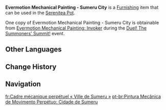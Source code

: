 {{Furnishing Infobox
|id             = 373393
|image          = Item Evermotion Mechanical Painting - Sumeru City.png
|category       = Landscape
|subcategory    = Ornament
|quality        = 4
|adeptal_energy = 90
|load           = 65
|reduced_load   = 47
|description    = Techniques from [[Fontaine]] have given this hanging painting a unique aesthetic, and the [[Genius Invokation TCG]] theme has conferred great expressiveness upon it in turn. When completed, it depicts [[Sumeru City (Support Card)|Sumeru City]].
|mention        = <!--Character 1;Character2 -->
|interaction    = 
|series         = Evermotion Mechanical Painting (Furnishing Series)
|source1        = [[Duel! The Summoners' Summit!/Evermotion Mechanical Painting: Invoker|Evermotion Mechanical Painting: Invoker]]
|event          = Duel! The Summoners' Summit!
|limited        = 1
}}
'''Evermotion Mechanical Painting - Sumeru City''' is a [[Furnishing]] item that can be used in the [[Serenitea Pot]].

One copy of Evermotion Mechanical Painting - Sumeru City is obtainable from [[Duel! The Summoners' Summit!/Evermotion Mechanical Painting: Invoker|Evermotion Mechanical Painting: Invoker]] during the [[Duel! The Summoners' Summit!]] event.

==Other Languages==
{{Other Languages
|en      = Evermotion Mechanical Painting - Sumeru City
|zhs     = 恒动械画-「须弥城」
|zhs_rm  = 
|zht     = 恆動械畫-「須彌城」
|zht_rm  = 
|zh_tl   = 
|ja      = からくり械画-「スメールシティ」
|ja_rm   = Karakuri Kaiga - "Sumeeru Shiti"
|ja_tl   = Mechanical Machine Painting - "Sumeru City"
|ko      = 무한동력 기계 화폭-「수메르성」
|ko_rm   = 
|ko_tl   = 
|es      = Mecanopuzle de moción perpetua: Ciudad de Sumeru
|es_tl   = Mechanical Perpetual Motion Puzzle: City of Sumeru
|fr      = Cadre mécanique perpétuel «&nbsp;Ville de Sumeru&nbsp;»
|fr_tl   = Perpetual Mechanical Frame "City of Sumeru"
|ru      = Вечно движущаяся картина - Город Сумеру
|ru_tl   = Ever-Moving Picture - Sumeru City
|th      = ภาพเครื่องจักรนิรันดร์ - "เมือง Sumeru"
|th_rm   = 
|th_tl   = 
|vi      = Tranh Máy Móc Vĩnh Cửu - Thành Sumeru
|vi_tl   = 
|de      = Mechanisches Perpetuum-Mobile-Puzzle – „Sumeru“
|de_tl   = Mechanical Perpetual Motion Puzzle – "Sumeru"
|id      = Lukisan Mekanik Abadi - Kota Sumeru
|id_tl   = Eternal Mechanical Painting - Sumeru City
|pt      = Pintura Mecânica de Movimento Perpétuo: Cidade de Sumeru
|pt_tl   = 
|tr      = Hareketli Mekanik Tablo Sumeru Şehri
|tr_tl   = 
|it      = Dipinto meccanico in movimento: Città di Sumeru
|it_tl   = 
}}

==Change History==
{{Change History|3.7}}

==Navigation==
{{Furnishing Navbox|exterior}}

[[fr:Cadre mécanique perpétuel « Ville de Sumeru »]]
[[pt-br:Pintura Mecânica de Movimento Perpétuo: Cidade de Sumeru]]